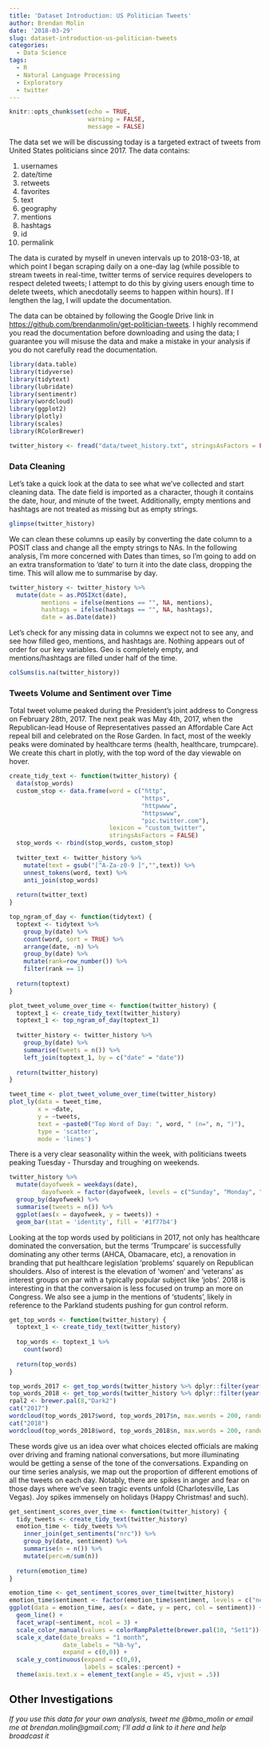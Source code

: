 ```yaml
---
title: 'Dataset Introduction: US Politician Tweets'
author: Brendan Molin
date: '2018-03-29'
slug: dataset-introduction-us-politician-tweets
categories:
  - Data Science
tags:
  - R
  - Natural Language Processing
  - Exploratory
  - twitter
---
```


```r
knitr::opts_chunk$set(echo = TRUE,
                      warning = FALSE,
                      message = FALSE)
```

The data set we will be discussing today is a targeted extract of tweets from United States politicians since 2017.  The data contains:

1.  usernames
2.  date/time
3.  retweets
4.  favorites
5.  text
6.  geography
7.  mentions
8.  hashtags
9.  id
10.  permalink

The data is curated by myself in uneven intervals up to 2018-03-18, at which point I began scraping daily on a one-day lag (while possible to stream tweets in real-time, twitter terms of service requires developers to respect deleted tweets; I attempt to do this by giving users enough time to delete tweets, which anecdotally seems to happen within hours).  If I lengthen the lag, I will update the documentation.

The data can be obtained by following the Google Drive link in <https://github.com/brendanmolin/get-politician-tweets>.  I highly recommend you read the documentation before downloading and using the data; I guarantee you will misuse the data and make a mistake in your analysis if you do not carefully read the documentation.

```r
library(data.table)
library(tidyverse)
library(tidytext)
library(lubridate)
library(sentimentr)
library(wordcloud)
library(ggplot2)
library(plotly)
library(scales)
library(RColorBrewer)
```

```r
twitter_history <- fread("data/tweet_history.txt", stringsAsFactors = FALSE)
```

### Data Cleaning

Let's take a quick look at the data to see what we've collected and start cleaning data.  The date field is imported as a character, though it contains the date, hour, and minute of the tweet.  Additionally, empty mentions and hashtags are not treated as missing but as empty strings.

```r
glimpse(twitter_history)
```

We can clean these columns up easily by converting the date column to a POSIT class and change all the empty strings to NAs.  In the following analysis, I'm more concerned with Dates than times, so I'm going to add on an extra transformation to 'date' to turn it into the date class, dropping the time.  This will allow me to summarise by day.

```r
twitter_history <- twitter_history %>%
  mutate(date = as.POSIXct(date),
         mentions = ifelse(mentions == "", NA, mentions),
         hashtags = ifelse(hashtags == "", NA, hashtags),
         date = as.Date(date))
```

Let's check for any missing data in columns we expect not to see any, and see how filled geo, mentions, and hashtags are.  Nothing appears out of order for our key variables.  Geo is completely empty, and mentions/hashtags are filled under half of the time.

```r
colSums(is.na(twitter_history))
```

### Tweets Volume and Sentiment over Time

Total tweet volume peaked during the President's joint address to Congress on February 28th, 2017.  The next peak was May 4th, 2017, when the Republican-lead House of Representatives passed an Affordable Care Act repeal bill and celebrated on the Rose Garden.  In fact, most of the weekly peaks were dominated by healthcare terms (health, healthcare, trumpcare).  We create this chart in plotly, with the top word of the day viewable on hover.

```r
create_tidy_text <- function(twitter_history) {
  data(stop_words)
  custom_stop <- data.frame(word = c("http",
                                     "https",
                                     "httpwww",
                                     "httpswww",
                                     "pic.twitter.com"),
                            lexicon = "custom_twitter",
                            stringsAsFactors = FALSE)
  stop_words <- rbind(stop_words, custom_stop)
  
  twitter_text <- twitter_history %>%
    mutate(text = gsub("[^A-Za-z0-9 ]","",text)) %>%
    unnest_tokens(word, text) %>%
    anti_join(stop_words)
  
  return(twitter_text)
}

top_ngram_of_day <- function(tidytext) {
  toptext <- tidytext %>%
    group_by(date) %>%
    count(word, sort = TRUE) %>%
    arrange(date, -n) %>%
    group_by(date) %>%
    mutate(rank=row_number()) %>%
    filter(rank == 1)
  
  return(toptext)
}

plot_tweet_volume_over_time <- function(twitter_history) {
  toptext_1 <- create_tidy_text(twitter_history)
  toptext_1 <- top_ngram_of_day(toptext_1)
  
  twitter_history <- twitter_history %>%
    group_by(date) %>%
    summarise(tweets = n()) %>%
    left_join(toptext_1, by = c("date" = "date"))
  
  return(twitter_history)
}

tweet_time <- plot_tweet_volume_over_time(twitter_history)
plot_ly(data = tweet_time,
        x = ~date,
        y = ~tweets,
        text = ~paste0("Top Word of Day: ", word, " (n=", n, ")"),
        type = 'scatter',
        mode = 'lines')
```

There is a very clear seasonality within the week, with politicians tweets peaking Tuesday - Thursday and troughing on weekends.

```r
twitter_history %>%
  mutate(dayofweek = weekdays(date),
         dayofweek = factor(dayofweek, levels = c("Sunday", "Monday", "Tuesday", "Wednesday", "Thursday", "Friday", "Saturday"))) %>%
  group_by(dayofweek) %>%
  summarise(tweets = n()) %>%
  ggplot(aes(x = dayofweek, y = tweets)) +
  geom_bar(stat = 'identity', fill = '#1f77b4')
```

Looking at the top words used by politicians in 2017, not only has healthcare dominated the conversation, but the terms 'Trumpcare' is successfully dominating any other terms (AHCA, Obamacare, etc), a renovation in branding that put healthcare legislation 'problems' squarely on Republican shoulders.  Also of interest is the elevation of 'women' and 'veterans' as interest groups on par with a typically popular subject like 'jobs'.  2018 is interesting in that the conversaion is less focused on trump an more on Congress.  We also see a jump in the mentions of 'students', likely in reference to the Parkland students pushing for gun control reform.

```r
get_top_words <- function(twitter_history) {
  toptext_1 <- create_tidy_text(twitter_history)
  
  top_words <- toptext_1 %>%
    count(word)
  
  return(top_words)
}

top_words_2017 <- get_top_words(twitter_history %>% dplyr::filter(year(date) == 2017))
top_words_2018 <- get_top_words(twitter_history %>% dplyr::filter(year(date) == 2018))
rpal2 <- brewer.pal(8,"Dark2")
cat("2017")
wordcloud(top_words_2017$word, top_words_2017$n, max.words = 200, random.order = FALSE, color = rpal2, scale = c(2, .25))
cat("2018")
wordcloud(top_words_2018$word, top_words_2018$n, max.words = 200, random.order = FALSE, color = rpal2, scale = c(2, .25))
```

These words give us an idea over what choices elected officials are making over driving and framing national conversations, but more illuminating would be getting a sense of the tone of the conversations.  Expanding on our time series analysis, we map out the proportion of different emotions of all the tweets on each day.  Notably, there are spikes in anger and fear on those days where we've seen tragic events unfold (Charlotesville, Las Vegas).  Joy spikes immensely on holidays (Happy Christmas! and such).

```r
get_sentiment_scores_over_time <- function(twitter_history) {
  tidy_tweets <- create_tidy_text(twitter_history)
  emotion_time <- tidy_tweets %>%
    inner_join(get_sentiments("nrc")) %>%
    group_by(date, sentiment) %>%
    summarise(n = n()) %>%
    mutate(perc=n/sum(n))
  
  return(emotion_time)
}

emotion_time <- get_sentiment_scores_over_time(twitter_history)
emotion_time$sentiment <- factor(emotion_time$sentiment, levels = c("negative", "disgust", "anger", "sadness", "fear", "surprise", "anticipation", "trust", "joy", "positive"))
ggplot(data = emotion_time, aes(x = date, y = perc, col = sentiment)) +
  geom_line() +
  facet_wrap(~sentiment, ncol = 3) +
  scale_color_manual(values = colorRampPalette(brewer.pal(10, "Set1"))(10)) +
  scale_x_date(date_breaks = "1 month", 
               date_labels = "%b-%y",
               expand = c(0,0)) +
  scale_y_continuous(expand = c(0,0),
                     labels = scales::percent) +
  theme(axis.text.x = element_text(angle = 45, vjust = .5))
```

## Other Investigations

*If you use this data for your own analysis, tweet me @bmo_molin or email me at brendan.molin@gmail.com; I'll add a link to it here and help broadcast it*